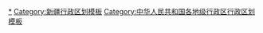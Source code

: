 {{Navbox
|listclass = hlist
|name = 博尔塔拉蒙古自治州行政区划
|title = [[博尔塔拉蒙古自治州]]行政区划
|above = 省级行政区：[[新疆维吾尔自治区]]　　政府驻地：[[博乐市]]
|image = [[File:Administrative Division Bortala.png|200px]]
|state = {{{state<includeonly>|collapsed</includeonly>}}}

|group1style = background: #ececec; text-align: center;
|group1 = [[县级行政区]]
|liststyle = background: #ececec; text-align: center;
|list1 = 4[[县级行政区]]（2[[县级市]]、2[[县 (中华人民共和国)|县]]）；23[[乡级行政区]]（6[[街道办事处]]、12[[行政建制镇|镇]]、5[[乡 (中华人民共和国)|乡]]）

|group2 = [[县级市]]
|groupstyle = text-align: center;
|list2 = {{Navbox|child

|group1 = [[博乐市]]
|list1 =  {{Navbox|child
|group1 = 5街道
|list1 = 
* [[青得里街道]]
* [[顾里木图街道]]
* [[南城区街道 (博乐市)|南城区街道]]
* [[克尔根卓街道]]
* [[青达拉街道]]
|group2 = 4镇
|list2 = 
* [[小营盘镇]]
* [[达勒特镇]]
* [[乌图布拉格镇]]
* [[青得里镇]]
|group3 = 1乡
|list3 = 
* [[贝林哈日莫墩乡]]
}}

|group2 = [[阿拉山口市]]
|list2 =  {{Navbox|child
|group1 = 1街道
|list1 = 
* [[阿拉套街道]]
|group2 = 1镇
|list2 = 
* [[艾比湖镇]]
}}
}}

|group3 = [[县 (中华人民共和国)|县]]
|list3 = {{Navbox|child

|group1 = [[精河县]]
|list1 =  {{Navbox|child
|group1 = 4镇
|list1 = 
* [[精河镇]]
* [[大河沿子镇]]
* [[托里镇]]
* [[托托镇]]
|group2 = 1乡
|list2 = 
* [[茫丁乡]]
}}

|group2 = [[温泉县]]
|list2 =  {{Navbox|child
|group1 = 3镇
|list1 = 
* [[博格达尔镇]]
* [[哈日布呼镇]]
* [[安格里格镇]]
|group2 = 3乡
|list2 = 
* [[查干屯格乡]]
* [[扎勒木特乡]]
* [[塔秀乡 (温泉县)|塔秀乡]]
}}
}}
}}
<noinclude>
[[Category:博尔塔拉行政区划|*]]
[[Category:新疆行政区划模板]]
[[Category:中华人民共和国各地级行政区行政区划模板]]
</noinclude>